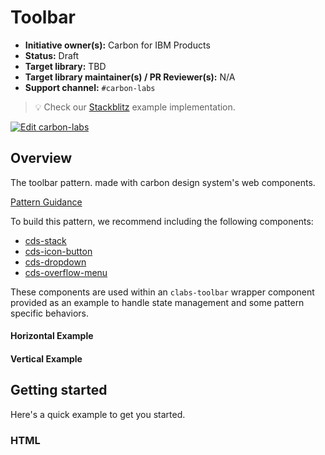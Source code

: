 
<Meta of={ToolbarStories} />

# Toolbar

- **Initiative owner(s):** Carbon for IBM Products
- **Status:** Draft
- **Target library:** TBD
- **Target library maintainer(s) / PR Reviewer(s):** N/A
- **Support channel:** `#carbon-labs`

> 💡 Check our
> [Stackblitz](https://stackblitz.com/github/carbon-design-system/carbon-labs/tree/main/examples/web-components/toolbar)
> example implementation.

[![Edit carbon-labs](https://developer.stackblitz.com/img/open_in_stackblitz.svg)](https://stackblitz.com/github/carbon-design-system/carbon-labs/tree/main/examples/web-components/toolbar)

## Overview

The toolbar pattern. made with carbon design system's web components.

[Pattern Guidance](https://carbondesignsystem.com/patterns/text-toolbar-pattern/)

To build this pattern, we recommend including the following components:

- [cds-stack](https://web-components.carbondesignsystem.com/?path=/docs/layout-stack)
- [cds-icon-button](https://web-components.carbondesignsystem.com/?path=/docs/components-icon-button)
- [cds-dropdown](https://web-components.carbondesignsystem.com/?path=/docs/components-dropdown)
- [cds-overflow-menu](https://web-components.carbondesignsystem.com/?path=/docs/components-overflow-menu)

These components are used within an `clabs-toolbar` wrapper component provided
as an example to handle state management and some pattern specific behaviors.

#### Horizontal Example

<Canvas of={ToolbarStories.Horizontal} />

#### Vertical Example

<Canvas of={ToolbarStories.Vertical} />

## Getting started

Here's a quick example to get you started.

### HTML

```html
<cds-stack class="toolbar" orientation=${this.orientation}>
  <cds-stack class="toolbar-group" orientation=${this.orientation}>
    <cds-icon-button
    kind="ghost"
    enter-delay-ms="100"
      leave-delay-ms="100"
      align=${this.orientation === 'vertical' ? 'right' : 'top'}>
      ${Draggable({ slot: 'icon' })}
      <span slot="tooltip-content">Drag</span>
    </cds-icon-button>
  </cds-stack class="toolbar-group">
  <cds-stack class="toolbar-group" orientation=${this.orientation}>
    <cds-icon-button
    kind="ghost"
    enter-delay-ms="100"
      leave-delay-ms="100"
      align=${this.orientation === 'vertical' ? 'right' : 'top'}>
      ${RulerAlt({ slot: 'icon' })}
      <span slot="tooltip-content">Ruler</span>
    </cds-icon-button>
    <cds-icon-button
    kind="ghost"
    enter-delay-ms="100"
      leave-delay-ms="100"
      align=${this.orientation === 'vertical' ? 'right' : 'top'}>
      ${Pin({ slot: 'icon' })}
      <span slot="tooltip-content">Pin</span>
    </cds-icon-button>
    <cds-icon-button
    kind="ghost"
    enter-delay-ms="100"
      leave-delay-ms="100"
      caret
      align=${this.orientation === 'vertical' ? 'right' : 'top'}>
      ${ColorPalette({ slot: 'icon' })}
      <span slot="tooltip-content">Color palette</span>
    </cds-icon-button>
    <cds-icon-button
    kind="ghost"
    enter-delay-ms="100"
      leave-delay-ms="100"
      align=${this.orientation === 'vertical' ? 'right' : 'top'}>
      ${TextCreation({ slot: 'icon' })}
      <span slot="tooltip-content">Text creation</span>
    </cds-icon-button>
  </cds-stack class="toolbar-group">
  <cds-stack class="toolbar-group" orientation=${this.orientation}>
    <cds-icon-button
    kind="ghost"
    enter-delay-ms="100"
      leave-delay-ms="100"
      align=${this.orientation === 'vertical' ? 'right' : 'top'}>
      ${OpenPanelLeft({ slot: 'icon' })}
      <span slot="tooltip-content">Open panel left</span>
    </cds-icon-button>
    <cds-icon-button
    kind="ghost"
    enter-delay-ms="100"
      leave-delay-ms="100"
      align=${this.orientation === 'vertical' ? 'right' : 'top'}>
      ${OpenPanelRight({ slot: 'icon' })}
      <span slot="tooltip-content">Open panel right</span>
    </cds-icon-button>
  </cds-stack class="toolbar-group">
  <cds-stack class="toolbar-group" orientation=${this.orientation}>
    <cds-icon-button
    kind="ghost"
    enter-delay-ms="100"
      leave-delay-ms="100"
      align=${this.orientation === 'vertical' ? 'right' : 'top'}>
      ${Move({ slot: 'icon' })}
      <span slot="tooltip-content">Move</span>
    </cds-icon-button>
    <cds-icon-button
    kind="ghost"
    enter-delay-ms="100"
      leave-delay-ms="100"
      align=${this.orientation === 'vertical' ? 'right' : 'top'}>
      ${Rotate({ slot: 'icon' })}
      <span slot="tooltip-content">Rotate</span>
    </cds-icon-button>
  </cds-stack class="toolbar-group">
  <cds-stack class="toolbar-group" orientation=${this.orientation}>
    <cds-icon-button
    kind="ghost"
    enter-delay-ms="100"
      leave-delay-ms="100"
      align=${this.orientation === 'vertical' ? 'right' : 'top'}>
      ${ZoomIn({ slot: 'icon' })}
      <span slot="tooltip-content">Zoom in</span>
    </cds-icon-button>
    <cds-icon-button
    kind="ghost"
    enter-delay-ms="100"
      leave-delay-ms="100"
      align=${this.orientation === 'vertical' ? 'right' : 'top'}>
      ${ZoomOut({ slot: 'icon' })}
      <span slot="tooltip-content">Zoom out</span>
    </cds-icon-button>
  </cds-stack class="toolbar-group">
</cds-stack class="toolbar">
```
